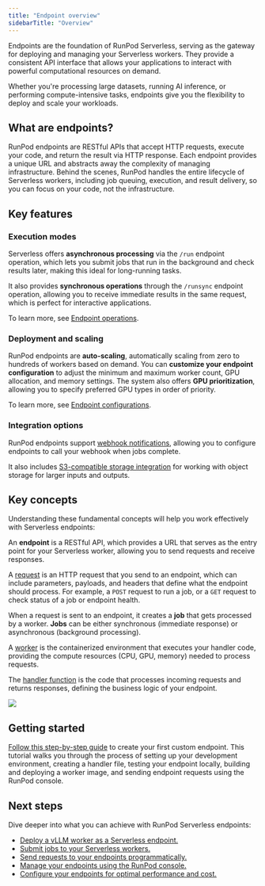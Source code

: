 ```yaml
---
title: "Endpoint overview"
sidebarTitle: "Overview"
---
```


Endpoints are the foundation of RunPod Serverless, serving as the gateway for deploying and managing your Serverless workers. They provide a consistent API interface that allows your applications to interact with powerful computational resources on demand.

Whether you're processing large datasets, running AI inference, or performing compute-intensive tasks, endpoints give you the flexibility to deploy and scale your workloads.

## What are endpoints?

RunPod endpoints are RESTful APIs that accept HTTP requests, execute your code, and return the result via HTTP response. Each endpoint provides a unique URL and abstracts away the complexity of managing infrastructure. Behind the scenes, RunPod handles the entire lifecycle of Serverless workers, including job queuing, execution, and result delivery, so you can focus on your code, not the infrastructure.

## Key features

### Execution modes

Serverless offers **asynchronous processing** via the `/run` endpoint operation, which lets you submit jobs that run in the background and check results later, making this ideal for long-running tasks.

It also provides **synchronous operations** through the `/runsync` endpoint operation, allowing you to receive immediate results in the same request, which is perfect for interactive applications.

To learn more, see [Endpoint operations](/serverless/endpoints/operations).

### Deployment and scaling

RunPod endpoints are **auto-scaling**, automatically scaling from zero to hundreds of workers based on demand. You can **customize your endpoint configuration** to adjust the minimum and maximum worker count, GPU allocation, and memory settings. The system also offers **GPU prioritization**, allowing you to specify preferred GPU types in order of priority.

To learn more, see [Endpoint configurations](/serverless/endpoints/endpoint-configurations).

### Integration options

RunPod endpoints support [webhook notifications](/serverless/endpoints/send-requests#webhook-notifications), allowing you to configure endpoints to call your webhook when jobs complete.

It also includes [S3-compatible storage integration](/serverless/endpoints/send-requests#s3-compatible-storage-integration) for working with object storage for larger inputs and outputs.

## Key concepts

Understanding these fundamental concepts will help you work effectively with Serverless endpoints:

An **endpoint** is a RESTful API, which provides a URL that serves as the entry point for your Serverless worker, allowing you to send requests and receive responses.

A [request](/serverless/endpoints/send-requests) is an HTTP request that you send to an endpoint, which can include parameters, payloads, and headers that define what the endpoint should process. For example, a `POST` request to run a job, or a `GET` request to check status of a job or endpoint health.

When a request is sent to an endpoint, it creates a **job** that gets processed by a worker. **Jobs** can be either synchronous (immediate response) or asynchronous (background processing).

A [worker](/serverless/workers/overview) is the containerized environment that executes your handler code, providing the compute resources (CPU, GPU, memory) needed to process requests.

The [handler function](/serverless/workers/handler-functions) is the code that processes incoming requests and returns responses, defining the business logic of your endpoint.

<Frame>
  <img src="/images/7c4cfa11-serverless-request-flow.png" />
</Frame>

## Getting started

[Follow this step-by-step guide](/serverless/workers/custom-worker) to create your first custom endpoint. This tutorial walks you through the process of setting up your development environment, creating a handler file, testing your endpoint locally, building and deploying a worker image, and sending endpoint requests using the RunPod console.

## Next steps

Dive deeper into what you can achieve with RunPod Serverless endpoints:

* [Deploy a vLLM worker as a Serverless endpoint.](/serverless/vllm/overview)
* [Submit jobs to your Serverless workers.](/serverless/endpoints/operations)
* [Send requests to your endpoints programmatically.](/serverless/endpoints/send-requests)
* [Manage your endpoints using the RunPod console.](/serverless/endpoints/manage-endpoints)
* [Configure your endpoints for optimal performance and cost.](/serverless/endpoints/endpoint-configurations)
